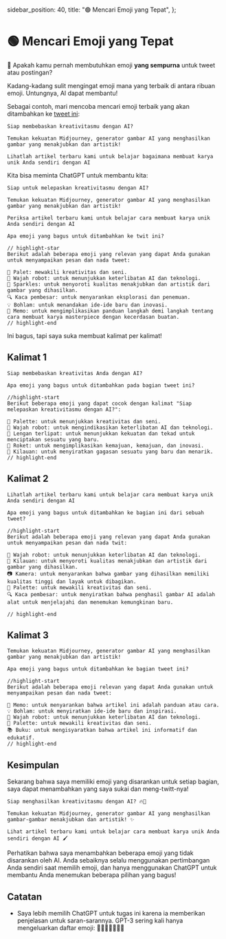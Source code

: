   sidebar_position: 40,
  title: "🟢 Mencari Emoji yang Tepat",
};

# 🟢 Mencari Emoji yang Tepat

🤔 Apakah kamu pernah membutuhkan emoji **yang sempurna** untuk tweet atau postingan?

Kadang-kadang sulit mengingat emoji mana yang terbaik di antara ribuan emoji. Untungnya, AI dapat membantu!

Sebagai contoh, mari mencoba mencari emoji terbaik yang akan ditambahkan ke [tweet ini](https://twitter.com/learnprompting/status/1631786358330085382):

```text
Siap membebaskan kreativitasmu dengan AI?

Temukan kekuatan Midjourney, generator gambar AI yang menghasilkan gambar yang menakjubkan dan artistik!

Lihatlah artikel terbaru kami untuk belajar bagaimana membuat karya unik Anda sendiri dengan AI
```

Kita bisa meminta ChatGPT untuk membantu kita:

```text
Siap untuk melepaskan kreativitasmu dengan AI?

Temukan kekuatan Midjourney, generator gambar AI yang menghasilkan gambar yang menakjubkan dan artistik!

Periksa artikel terbaru kami untuk belajar cara membuat karya unik Anda sendiri dengan AI

Apa emoji yang bagus untuk ditambahkan ke twit ini?

// highlight-star
Berikut adalah beberapa emoji yang relevan yang dapat Anda gunakan untuk menyampaikan pesan dan nada tweet:

🎨 Palet: mewakili kreativitas dan seni.
🤖 Wajah robot: untuk menunjukkan keterlibatan AI dan teknologi.
🌟 Sparkles: untuk menyoroti kualitas menakjubkan dan artistik dari gambar yang dihasilkan.
🔍 Kaca pembesar: untuk menyarankan eksplorasi dan penemuan.
💡 Bohlam: untuk menandakan ide-ide baru dan inovasi.
📝 Memo: untuk mengimplikasikan panduan langkah demi langkah tentang cara membuat karya masterpiece dengan kecerdasan buatan.
// highlight-end
```

Ini bagus, tapi saya suka membuat kalimat per kalimat!

## Kalimat 1

```text
Siap membebaskan kreativitas Anda dengan AI?

Apa emoji yang bagus untuk ditambahkan pada bagian tweet ini?

//highlight-start
Berikut beberapa emoji yang dapat cocok dengan kalimat "Siap melepaskan kreativitasmu dengan AI?":

🎨 Palette: untuk menunjukkan kreativitas dan seni.
🤖 Wajah robot: untuk mengindikasikan keterlibatan AI dan teknologi.
💪 Lengan terlipat: untuk menunjukkan kekuatan dan tekad untuk menciptakan sesuatu yang baru.
🚀 Roket: untuk mengimplikasikan kemajuan, kemajuan, dan inovasi.
🌟 Kilauan: untuk menyiratkan gagasan sesuatu yang baru dan menarik.
// highlight-end
```

## Kalimat 2

```text
Lihatlah artikel terbaru kami untuk belajar cara membuat karya unik Anda sendiri dengan AI

Apa emoji yang bagus untuk ditambahkan ke bagian ini dari sebuah tweet?

//highlight-start
Berikut adalah beberapa emoji yang relevan yang dapat Anda gunakan untuk menyampaikan pesan dan nada twit:

🤖 Wajah robot: untuk menunjukkan keterlibatan AI dan teknologi.
🌟 Kilauan: untuk menyoroti kualitas menakjubkan dan artistik dari gambar yang dihasilkan.
📷 Kamera: untuk menyarankan bahwa gambar yang dihasilkan memiliki kualitas tinggi dan layak untuk dibagikan.
🎨 Palette: untuk mewakili kreativitas dan seni.
🔍 Kaca pembesar: untuk menyiratkan bahwa penghasil gambar AI adalah alat untuk menjelajahi dan menemukan kemungkinan baru.

// highlight-end
```

## Kalimat 3

```text
Temukan kekuatan Midjourney, generator gambar AI yang menghasilkan gambar yang menakjubkan dan artistik!

Apa emoji yang bagus untuk ditambahkan ke bagian tweet ini?

//highlight-start
Berikut adalah beberapa emoji relevan yang dapat Anda gunakan untuk menyampaikan pesan dan nada tweet:

📝 Memo: untuk menyarankan bahwa artikel ini adalah panduan atau cara.
💡 Bohlam: untuk menyiratkan ide-ide baru dan inspirasi.
🤖 Wajah robot: untuk menunjukkan keterlibatan AI dan teknologi.
🎨 Palette: untuk mewakili kreativitas dan seni.
📚 Buku: untuk mengisyaratkan bahwa artikel ini informatif dan edukatif.
// highlight-end
```

## Kesimpulan

Sekarang bahwa saya memiliki emoji yang disarankan untuk setiap bagian, saya dapat menambahkan yang saya sukai dan meng-twitt-nya!

```text
Siap menghasilkan kreativitasmu dengan AI? 🔥🎨

Temukan kekuatan Midjourney, generator gambar AI yang menghasilkan gambar-gambar menakjubkan dan artistik! ✨

Lihat artikel terbaru kami untuk belajar cara membuat karya unik Anda sendiri dengan AI 🖌️
```

Perhatikan bahwa saya menambahkan beberapa emoji yang tidak disarankan oleh AI. Anda sebaiknya selalu menggunakan pertimbangan Anda sendiri saat memilih emoji, dan hanya menggunakan ChatGPT untuk membantu Anda menemukan beberapa pilihan yang bagus!

## Catatan

- Saya lebih memilih ChatGPT untuk tugas ini karena ia memberikan penjelasan untuk saran-sarannya. GPT-3 sering kali hanya mengeluarkan daftar emoji: 🤩😎🤩🤩😃😃💪
